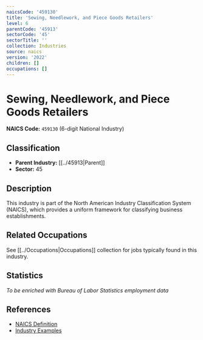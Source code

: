 ```yaml
---
naicsCode: '459130'
title: 'Sewing, Needlework, and Piece Goods Retailers'
level: 6
parentCode: '45913'
sectorCode: '45'
sectorTitle: ''
collection: Industries
source: naics
version: '2022'
children: []
occupations: []
---
```

# Sewing, Needlework, and Piece Goods Retailers

**NAICS Code:** `459130` (6-digit National Industry)

## Classification

- **Parent Industry:** [[../45913|Parent]]
- **Sector:** 45

## Description

This industry is part of the North American Industry Classification System (NAICS), which provides a uniform framework for classifying business establishments.

## Related Occupations

See [[../Occupations|Occupations]] collection for jobs typically found in this industry.

## Statistics

*To be enriched with Bureau of Labor Statistics employment data*

## References

- [NAICS Definition](https://www.census.gov/naics/)
- [Industry Examples](https://www.census.gov/naics/2022NAICS/)
